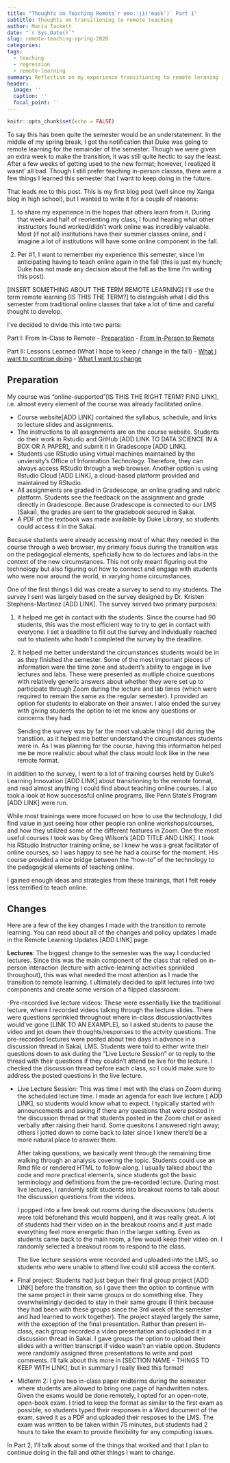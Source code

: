 ```yaml
---
title: "Thoughts on Teaching Remote`r emo::ji('mask')` Part 1"
subtitle: Thoughts on transitioning to remote teaching
author: Maria Tackett
date: "`r Sys.Date()`"
slug: remote-teaching-spring-2020
categories:
tags:
  - teaching
  - regression
  - remote-learning
summary: Reflection on my experience transitioning to remote leraning in Spring 2020
header:
  image: ''
  caption: ''
  focal_point: ''
---
```


```r
knitr::opts_chunk$set(echo = FALSE)
```

To say this has been quite the semester would be an understatement. In the middle of my spring break, I got the notification that Duke was going to remote learning for the remainder of the semester. Though we were given an extra week to make the transition, it was still quite hectic to say the least. After a few weeks of getting used to the new format; however, I realized it wasnt' all bad. Though I still prefer teaching in-person classes, there were a few things I learned this semester that I want to keep doing in the future. 

That leads me to this post. This is my first blog post (well since my Xanga blog in high school), but I wanted to write it for a couple of reasons: 

1. to share my experience in the hopes that others learn from it. During that week and half of reorienting my class, I found hearing what other instructors found worked/didn't work online was incredibly valuable. Most (if not all) institutions have their summer classes online, and I imagine a lot of institutions will have some online component in the fall. 

2. Per #1, I want to remember my experience this semester, since I'm anticipating having to teach online again in the fall (this is just my hunch; Duke has not made any decision about the fall as the time I'm writing this post). 

[INSERT SOMETHING ABOUT THE TERM REMOTE LEARNING]
I'll use the term remote learning [IS THIS THE TERM?] to distinguish what I did this semester from traditional online classes that take a lot of time and careful thought to develop. 

I've decided to divide this into two parts: 

Part I: From In-Class to Remote
- [Preparation](#preparation)
- [From In-Person to Remote](#changes)

Part II: Lessons Learned (What I hope to keep / change in the fall)
- [What I want to continue doing](#went_well)
- [What I want to change](#to_change)
    
## Preparation
\label{preparation}

My course was "online-supported"[IS THIS THE RIGHT TERM? FIND LINK], i.e. almost every element of the course was already facilitated online. 

- Course website[ADD LINK] contained the syllabus, schedule, and links to lecture slides and assignments.
- The instructions to all assignments are on the course website. Students do their work in Rstudio and GitHub [ADD LINK TO DATA SCIENCE IN A BOX OR A PAPER], and submit it in Gradescope [ADD LINK].
- Students use RStudio using virtual machines maintained by the unviersity's Office of Information Technology. Therefore, they can always access RStudio through a web browser. Another option is using Rstudio Cloud [ADD LINK], a cloud-based platform provided and maintained by RStudio. 
- All assignments are graded in Gradescope, an online grading and rubric platform. Students see the feedback on the assignment and grade directly in Gradescope. Because Gradescope is connected to our LMS (Sakai), the grades are sent to the gradebook secured in  Sakai. 
- A PDF of the textbook was made available by Duke Library, so students could access it in the Sakai. 

Because students were already accessing most of what they needed in the course through a web browser, my primary focus during the transition was on the pedagogical elements, speficially how to do lectures and labs in the context of the new circumstances. This not only meant figuring out the technology but also figuring out how to connect and engage with students who were now around the world, in varying home circumstances.

One of the first things I did was create a survey to send to my students. The survey I sent was largely based on the survey designed by Dr. Kristen Stephens-Martinez  [ADD LINK]. The survey served two primary purposes: 

1. It helped me get in contact with the students. Since the course had 90 students, this was the most efficient way to try to get in contact with everyone. I set a deadline to fill out the survey and indvidually reached out to students who hadn't completed the survey by the deadline. 

2. It helped me better understand the circumstances students would be in as they finished the semester. Some of the most important pieces of information were the time zone and student's ability to engage in live lectures and labs. These were presented as mutliple choice questions with relatively generic answers about whether they were set up to participate through Zoom during the lecture and lab times (which were required to remain the same as the regular semester). I provided an option for students to elaborate on their answer. I also ended the survey with giving students the option to let me know any questions or concerns they had. 

    Sending the survey was by far the most valuable thing I did during the transtiion, as it helped me better understand the circumstances students were in. As I was planning for the course, having this informaiton helped me be more realistic about what the class would look like in the new remote format. 

In addition to the survey, I went to a lot of training courses held by Duke's Learning Innovation [ADD LINK] about transitioning to the remote format, and read almost anything I could find about teaching online courses. I also took a look at how successsful online programs, like Penn State's Program [ADD LINK] were run. 

While most trainings were more focused on how to use the technology, I did find value in just seeing how other people ran online workshops/courses, and how they utilized some of the different features in Zoom. One the most useful courses I took was by Greg Wilson's [ADD TITLE AND LINK]. I took his RStudio Instructor training online, so I knew he was a great facilitator of online courses, so I was happy to see he had a course for the moment. His course provided a nice bridge between the "how-to" of the technology to the pedagogical elements of teaching online. 

I gained enough ideas and strategies from these trainings, that I felt ~~ready~~ less terrified to teach online. 
 
## Changes 
\label{changes}
 
Here are a few of the key changes I made with the transition to remote learning. You can read about all of the changes and policy updates I made in the Remote Learning Updates [ADD LINK] page.
 
 **Lectures**: The biggest change to the semester was the way I conducted lectures. Since this was the main component of the class that relied on in-person interaction (lecture with active-learning activities sprinkled throughout), this was what needed the most attention as I made the transition to remote learning. I ultimately decided to split lectures into two components and create some version of a flipped classroom: 
 
  -Pre-recorded live lecture videos: These were essentially like the traditional lecture, where I recorded videos talking through the lecture slides. There were questions sprinkled throughout where in-class discussion/activites would've gone [LINK TO AN EXAMPLE], so I asked students to pause the video and jot down their thoughts/responses to the actvity questions. The pre-recorded lectures were posted about two days in advance in a discussion thread in Sakai, LMS. Students were told to either write their questions down to ask during the "Live Lecture Session" or to reply to the thread with their questions if they couldn't attend be live for the lecture. I checked the discussion thread before each class, so I could make sure to address the posted questions in the live lecture. 
  
- Live Lecture Session: This was time I met with the class on Zoom during the scheduled lecture time. I made an agenda for each live lecture [ ADD LINK], so students would know what to expect. I typically started with announcements and asking if there any questions that were posted in the discussion thread or that students posted in the Zoom chat or asked verbally after raising their hand. Some quesitons I answered right away; others I jotted down to come back to later since I knew there'd be a more natural place to answer them. 

    After taking questions,  we basically went through the remaining time walking through an analysis covering the topic. Students could use an Rmd file or rendered HTML to follow-along. I usually talked about the code and more practical elements, since students got the basic terminology and definitions from the pre-recorded lecture. During most live lectures, I randomly split students into breakout rooms to talk about the discussion questions from the videos. 
  
    I popped into a few break out rooms during the discussions (students were told beforehand this would happen), and it was really great. A lot of students had their video on in the breakout rooms and it just made everything feel more energetic than in the larger setting. Even as students came back to the main room, a few would keep their video on. I randomly selected a breakout room to respond to the class. 
  
    The live lecture sessions were recorded and uploaded into the LMS, so students who were unable to attend live could still access the content. 

- Final project: Students had just begun their final group project [ADD LINK] before the transition, so I gave them the option to continue with the same project in their same groups or do something else. They overwhelmingly decided to stay in their same groups (I think because they had been with these groups since the 3rd week of the semester and had learned to work together). The project stayed largely the same, with the exception of the final presentation. Rather than present in-class, each group recorded a video presentation and uploaded it in a discussion thread in Sakai. I gave groups the option to upload their slides with a written transcript if video wasn't an viable option. Students were randomly assigned three presentations to write and post comments. I'll talk about this more in [SECTION NAME - THINGS TO KEEP WITH LINK], but in summary I really liked this format! 

- Midterm 2: I give two in-class paper midterms during the semester where students are allowed to bring one page of handwritten notes. Given the exams would be done remotely, I opted for an open-note, open-book exam. I tried to keep the format as similar to the first exam as possible, so students typed their responses in a Word document of the exam, saved it as a PDF and uploaded their resposes to the LMS. The exam was written to be taken within 75 minutes, but students had 2 hours to take the exam to provide flexibility for any computing issues.

In Part 2, I'll talk about some of the things that worked and that I plan to continue doing in the fall and other things I want to change. 

